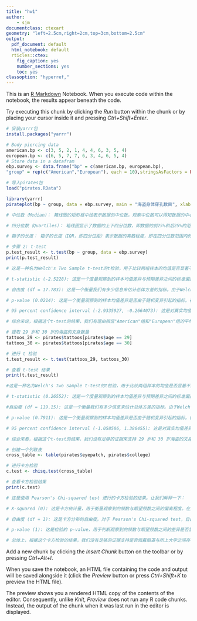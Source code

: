 ```yaml
---
title: "hw1"
author:
    - sjm
documentclass: ctexart
geometry: "left=2.5cm,right=2cm,top=3cm,bottom=2.5cm"
output:
  pdf_document: default
  html_notebook: default
  rticles::ctex:
    fig_caption: yes
    number_sections: yes
    toc: yes
classoption: "hyperref,"
---
```


This is an [R Markdown](http://rmarkdown.rstudio.com) Notebook. When you execute code within the notebook, the results appear beneath the code. 

Try executing this chunk by clicking the *Run* button within the chunk or by placing your cursor inside it and pressing *Ctrl+Shift+Enter*. 

```r
# 安装yarrr包
install.packages("yarrr")
```

```r
# Body piercing data
american.bp <- c(3, 5, 2, 1, 4, 4, 6, 3, 5, 4)
european.bp <- c(6, 5, 7, 7, 6, 3, 4, 6, 5, 4)
# Store data in a datafram
ebp.survey <- data.frame("bp" = c(american.bp, european.bp),
"group" = rep(c("American","European"), each = 10),stringsAsFactors = FALSE)
```

```r
# 导入pirates包
load("pirates.RData")
```

```r
library(yarrr)
pirateplot(bp ~ group, data = ebp.survey, main = "海盗身体穿孔数目", xlab = "地区", ylab = "穿孔数目")

# 中位数（Median）： 箱线图的矩形框中线表示数据的中位数。观察中位数可以得知数据的中心趋势。欧洲比美国高

# 四分位数（Quartiles）： 箱线图显示了数据的上下四分位数，即数据的前25%和后25%的范围。箱体的上下边缘表示第三四分位数（Q3）和第一四分位数（Q1），而箱子的高度表示数据的中间50%范围。欧洲比美国高

# 箱子的长度： 箱子的长度（IQR，即四分位距）表示数据的离散程度，即在四分位数范围内的数据分布情况。离散程度相差无几

```
```r
# 步骤 2: t-test
p.test_result <- t.test(bp ~ group, data = ebp.survey)
print(p.test_result)

# 这是一种名为Welch's Two Sample t-test的t检验，用于比较两组样本的均值是否显著不同。让我们来解释结果：

# t-statistic (-2.5228): 这是一个度量观察到的样本均值差异与预期差异之间的标准偏差。在这里，t-statistic为负值，表示"American"组的样本均值较小。

# 自由度 (df = 17.783): 这是一个衡量我们有多少信息来估计总体方差的指标。由于Welch's t-test考虑到了两组方差不一致的情况，因此自由度被修正为一个小数。

# p-value (0.0214): 这是一个衡量观察到的样本均值差异是否由于随机变异引起的指标。在这里，p-value 小于通常选择的显著性水平（通常是0.05），因此我们拒绝了零假设。这意味着我们有足够的证据表明"American"组和"European"组的平均穿孔数目是显著不同的。

# 95 percent confidence interval (-2.9335927, -0.2664073): 这是对真实均值差异的估计区间。在这里，置信区间不包括零，这进一步支持我们对显著性差异的结论。负的区间下限表明"American"组的平均值可能小于"European"组。

# 综合来说，根据这个t-test的结果，我们有理由相信"American"组和"European"组的平均穿孔数目是不同的。
```

```r
# 提取 29 岁和 30 岁的海盗的文身数量
tattoos_29 <- pirates$tattoos[pirates$age == 29]
tattoos_30 <- pirates$tattoos[pirates$age == 30]

# 进行 t 检验
t.test_result <- t.test(tattoos_29, tattoos_30)

# 查看 t-test 结果
print(t.test_result)

#这是一种名为Welch's Two Sample t-test的t检验，用于比较两组样本的均值是否显著不同。现在让我们解释一下结果：

# t-statistic (0.26552): 这是一个度量观察到的样本均值差异与预期差异之间的标准偏差。在这里，t-statistic接近零，说明观察到的均值差异相对较小。

#自由度 (df = 119.15): 这是一个衡量我们有多少信息来估计总体方差的指标。由于Welch's t-test考虑到了两组方差不一致的情况，因此自由度被修正为一个小数。

# p-value (0.7911): 这是一个衡量观察到的样本均值差异是否由于随机变异引起的指标。在这里，p-value 很大，大于通常选择的显著性水平（通常是0.05），因此我们没有足够的证据拒绝零假设。这意味着我们没有足够的证据表明 29 岁和 30 岁海盗的文身数量存在显著差异。

# 95 percent confidence interval (-1.058586, 1.386455): 这是对真实均值差异的估计区间。由于包含零，这意味着我们对真实差异的估计不显著。

# 综合来看，根据这个t-test的结果，我们没有足够的证据来支持 29 岁和 30 岁海盗的文身数量存在显著差异的假设。p-value 大，置信区间包含零，都支持这一结论。
```
```r
# 创建一个列联表
cross_table <- table(pirates$eyepatch, pirates$college)

# 进行卡方检验
c.test <- chisq.test(cross_table)

# 查看卡方检验结果
print(c.test)

# 这是使用 Pearson's Chi-squared test 进行的卡方检验的结果。让我们解释一下：

# X-squared (0): 这是卡方统计量，用于衡量观察到的频数与期望频数之间的偏离程度。在这里，X-squared 为 0，表明观察到的频数与期望频数非常接近，没有显著的偏离。

# 自由度 (df = 1): 这是卡方分布的自由度。对于 Pearson's Chi-squared test，自由度是 (行数 - 1) * (列数 - 1)。在这里，由于只有两个列（'CCCC' 和 'JSSFP'），因此自由度为 1。

# p-value (1): 这是检验的 p-value，用于判断观察到的频数与期望频数之间的差异是否显著。在这里，p-value 等于 1，这说明我们没有足够的证据拒绝零假设，即是否佩戴眼罩与所上大学之间没有显著关联。

# 总体上，根据这个卡方检验的结果，我们没有足够的证据支持是否佩戴眼罩与所上大学之间存在显著关联的假设。这可能是因为观察到的频数与期望频数之间的差异非常小，或者样本量不足以检测到显著性。
```

Add a new chunk by clicking the *Insert Chunk* button on the toolbar or by pressing *Ctrl+Alt+I*.

When you save the notebook, an HTML file containing the code and output will be saved alongside it (click the *Preview* button or press *Ctrl+Shift+K* to preview the HTML file).

The preview shows you a rendered HTML copy of the contents of the editor. Consequently, unlike *Knit*, *Preview* does not run any R code chunks. Instead, the output of the chunk when it was last run in the editor is displayed.
